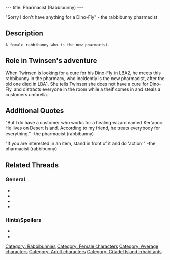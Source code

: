 ---
title: Pharmacist (Rabbibunny)
---

"Sorry I don't have anything for a Dino-Fly"
- the rabbibunny pharmacist

{{Character|
Name=The Pharmacist|
Image=Pharmacist.JPG|
Race=[[Rabbibunny]]|
Gender=Female|
Size=Medium|
Age=Adult}}

==Description==

 A female rabbibunny who is the new pharmacist. 

==Role in Twinsen's adventure==

When Twinsen is looking for a cure for his Dino-Fly in LBA2, he meets this rabbibunny in the pharmacy, who incidently is the new pharmacist, after the old one died in LBA1. She tells Twinsen she does not have a cure for Dino-Fly, and distracts everyone in the room while a theif comes in and steals a customers umbrella.

==Additional Quotes==

"But I do have a customer who works for a healing wizard named Ker'aooc.
He lives on Desert Island. According to my friend, he treats everybody for everything."
-the pharmacist (rabbibunny)

"If you are interested in an item, stand in front of it and do 'action'"
-the pharmacist (rabbibunny)

== Related Threads ==
=== General ===
* {{thread|id=4091|title=Quote #340, from Little Big Adventure 2\Twinsen's Odyssey}}
* {{thread|id=3650|title=Twinsen is having an affair?}}
* {{thread|id=3121|title=Another quotes from LBA...}}
* {{thread|id=155|title=Twinsun - a happy jolly place? I THINK NOT}}

=== Hints\Spoilers ===
* {{thread|id=3937|title=LBA2: quetch and Pharmacist}}
* {{thread|id=1413|title=Unsolved mysteries}}


[[Category: Rabbibunnies]]
[[Category: Female characters]]
[[Category: Average characters]]
[[Category: Adult characters]]
[[Category: Citadel Island inhabitants]]